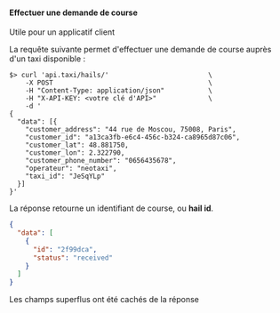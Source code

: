 #### Effectuer une demande de course

<SideNote>
Utile pour un applicatif client
</SideNote>

La requête suivante permet d'effectuer une demande de course auprès d'un taxi disponible :


```shell
$> curl 'api.taxi/hails/'                         \
    -X POST                                       \
    -H "Content-Type: application/json"           \
    -H "X-API-KEY: <votre clé d'API>"             \
    -d '
{
  "data": [{
    "customer_address": "44 rue de Moscou, 75008, Paris",
    "customer_id": "a13ca3fb-e6c4-456c-b324-ca8965d87c06",
    "customer_lat": 48.881750,
    "customer_lon": 2.322790,
    "customer_phone_number": "0656435678",
    "operateur": "neotaxi",
    "taxi_id": "JeSqYLp"
  }]
}'
```

La réponse retourne un identifiant de course, ou **hail id**.

```json
{
  "data": [
    {
      "id": "2f99dca",
      "status": "received"
    }
  ]
}
```

<SideNote>
Les champs superflus ont été cachés de la réponse
</SideNote>
